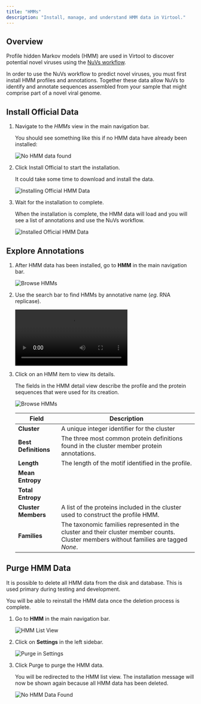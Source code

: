 ```yaml
---
title: "HMMs"
description: "Install, manage, and understand HMM data in Virtool."
---
```


## Overview

Profile hidden Markov models (HMM) are used in Virtool to discover potential novel
viruses using the [NuVs workflow](/docs/manual/sci_nuvs).

In order to use the NuVs workflow to predict novel viruses, you must first install HMM
profiles and annotations. Together these data allow NuVs to identify and annotate
sequences assembled from your sample that might comprise part of a novel viral genome.

## Install Official Data

1. Navigate to the _HMMs_ view in the main navigation bar.

   You should see something like this if no HMM data have already been installed:

   ![No HMM data found](./empty.png?url)

2. Click <DummyButton color="grey" icon="download">Install Official</DummyButton> to start
   the installation.

   It could take some time to download and install the data.

   ![Installing Official HMM Data](./installing.png?url)

3. Wait for the installation to complete.

   When the installation is complete, the HMM data will load and you will see a list of
   annotations and use the NuVs workflow.

   ![Installed Official HMM Data](./list.png?url)

## Explore Annotations

1. After HMM data has been installed, go to **HMM** in the main navigation bar.

   ![Browse HMMs](./list.png?url)

2. Use the search bar to find HMMs by annotative name (_eg_. RNA replicase).

   <video src="./search.mp4" alt="Search HMMs for 'replicase'" autoplay />

3. Click on an HMM item to view its details.

   The fields in the HMM detail view describe the profile and the protein sequences that
   were used for its creation.

   ![Browse HMMs](./detail.png?url)

   | Field                | Description                                                                                                                            |
   | -------------------- | -------------------------------------------------------------------------------------------------------------------------------------- |
   | **Cluster**          | A unique integer identifier for the cluster                                                                                            |
   | **Best Definitions** | The three most common protein definitions found in the cluster member protein annotations.                                             |
   | **Length**           | The length of the motif identified in the profile.                                                                                     |
   | **Mean Entropy**     |                                                                                                                                        |
   | **Total Entropy**    |                                                                                                                                        |
   | **Cluster Members**  | A list of the proteins included in the cluster used to construct the profile HMM.                                                      |
   | **Families**         | The taxonomic families represented in the cluster and their cluster member counts. Cluster members without families are tagged _None_. |

## Purge HMM Data

It is possible to delete all HMM data from the disk and database. This is used primary
during testing and development.

You will be able to reinstall the HMM data once the deletion process is complete.

1. Go to **HMM** in the main navigation bar.

   ![HMM List View](./list_with_side.png?url)

2. Click on **Settings** in the left sidebar.

   ![Purge in Settings](./settings.png?url)

3. Click <DummyButton color="red" icon="trash">Purge</DummyButton> to purge the HMM data.

   You will be redirected to the HMM list view. The installation message will now be
   shown again because all HMM data has been deleted.

   ![No HMM Data Found](./empty.png?url)
